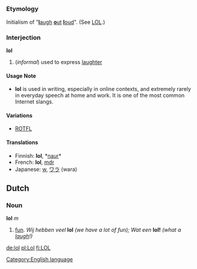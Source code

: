 =={{en}}==
[[Category:English language]]
===Etymology===
Initialism of "[[laugh|'''l'''augh]] [[out|'''o'''ut]] [[loud|'''l'''oud]]".  (See [[LOL]].)
===Interjection===
'''lol'''

#(''informal'') used to express [[laughter]]
====Usage Note====
*'''lol''' is used in writing, especially in online contexts, and extremely rarely in everyday speech at home and work. It is one of the most common Internet slangs. 

====Variations====
*[[ROTFL]]

====Translations====
*Finnish: '''lol''', *[[naur]]*
*French: '''lol''', [[mdr]]
*Japanese: [[w]], [[ワラ]] (wara)

==Dutch==
===Noun===
'''lol''' ''m''

#[[fun]]. ''Wij hebben veel'' '''lol''' ''(we have a lot of fun); Wat een'' '''lol!''' ''(what a [[laugh]]!)''

[[de:lol]]
[[pl:Lol]]
[[fi:LOL]]